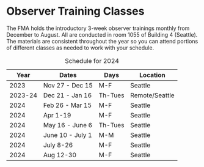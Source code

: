 # Observer Training Classes

The FMA holds the introductory 3-week observer trainings monthly from December to August. All are conducted in room 1055 of Building 4 (Seattle). The materials are consistent throughout the year so you can attend portions of different classes as needed to work with your schedule. 

    
|Year|Dates|Days|Location|    
|----|-----|----|---------|    
|2023|Nov 27 - Dec 15|M-F|Seattle|    
|2023-24|Dec 21 - Jan 16|Th-Tues|Remote/Seattle|    
|2024|Feb 26 - Mar 15|M-F|Seattle|    
|2024|Apr 1-19|M-F|Seattle|    
|2024|May 16 - June 6|Th-Tues|Seattle|    
|2024|June 10 - July 1|M-M|Seattle|    
|2024|July 8-26|M-F|Seattle|    
|2024|Aug 12-30|M-F|Seattle|    
: Schedule for 2024

